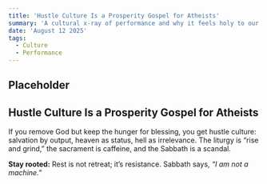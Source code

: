 ```yaml
---
title: 'Hustle Culture Is a Prosperity Gospel for Atheists'
summary: 'A cultural x-ray of performance and why it feels holy to our age.'
date: 'August 12 2025'
tags:
  - Culture
  - Performance
---
```


## Placeholder

## Hustle Culture Is a Prosperity Gospel for Atheists

If you remove God but keep the hunger for blessing, you get hustle culture: salvation by output, heaven as status, hell as irrelevance. The liturgy is “rise and grind,” the sacrament is caffeine, and the Sabbath is a scandal.

**Stay rooted:** Rest is not retreat; it’s resistance. Sabbath says, _“I am not a machine.”_